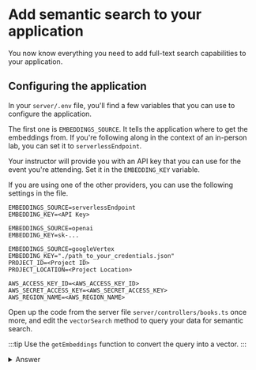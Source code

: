 
# Add semantic search to your application

You now know everything you need to add full-text search capabilities to your application.

## Configuring the application

In your `server/.env` file, you'll find a few variables that you can use to configure the application.

The first one is `EMBEDDINGS_SOURCE`. It tells the application where to get the embeddings from. If you're following along in the context of an in-person lab, you can set it to `serverlessEndpoint`.

Your instructor will provide you with an API key that you can use for the event you're attending. Set it in the `EMBEDDING_KEY` variable.

If you are using one of the other providers, you can use the following settings in the file.

<Tabs>
  <TabItem value="serverless" label="Serverless Endpoint" default>

```
EMBEDDINGS_SOURCE=serverlessEndpoint
EMBEDDING_KEY=<API Key>
```

  </TabItem>
  <TabItem value="openai" label="OpenAI" default>

```
EMBEDDINGS_SOURCE=openai
EMBEDDING_KEY=sk-...
```

  </TabItem>
  <TabItem value="googleVertex" label="Google Vertex">

```
EMBEDDINGS_SOURCE=googleVertex
EMBEDDING_KEY="./path_to_your_credentials.json"
PROJECT_ID=<Project ID>
PROJECT_LOCATION=<Project Location>
```

  </TabItem>
  <TabItem value="sagemaker" label="Amazon SageMaker">

```
AWS_ACCESS_KEY_ID=<AWS_ACCESS_KEY_ID>
AWS_SECRET_ACCESS_KEY=<AWS_SECRET_ACCESS_KEY>
AWS_REGION_NAME=<AWS_REGION_NAME>
```

  </TabItem>
</Tabs>



Open up the code from the server file `server/controllers/books.ts` once more, and edit the `vectorSearch` method to query your data for semantic search.

:::tip
Use the `getEmbeddings` function to convert the query into a vector.
:::

<details>
<summary>Answer</summary>
<div>

```js
  const vector = await getEmbeddings(query);
  const aggregationPipeline = [
      {
          $search: {
              index: "vectorsearch",
              knnBeta: {
                  vector,
                  path: "embeddings",
                  k: 20
              }
          }
      }
  ];
  const books = await collections?.books?.aggregate(aggregationPipeline).toArray() as Book[];
  return books;

```
</div>
</details>